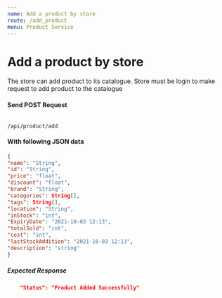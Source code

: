 ```yaml
---
name: Add a product by store
route: /add_product
menu: Product Service
---
```


# Add a product by store
The store can add product to its catalogue. Store must be login to make request to add product to the catalogue

#### Send POST Request 
<Code>
/api/product/add
</Code>

#### With following JSON data
```json
{
"name": "String",
"id": "String",
"price": "float",
"discount": "float",
"brand": "String",
"categories": String[],
"tags": String[],
"location": "String",
"inStock": "int",
"ExpiryDate": "2021-10-03 12:13",
"totalSold": "int",
"cost": "int",
"lastStockAddition": "2021-10-03 12:13",
"description": "string"
}
```

##### Expected Response
```json
    "Status": "Product Added Successfully"
```
